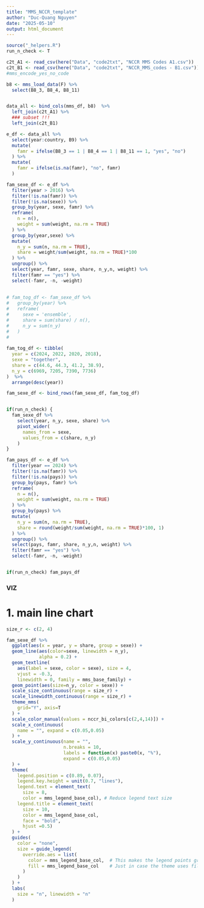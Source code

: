 ```yaml
---
title: "MMS_NCCR_template"
author: "Duc-Quang Nguyen"
date: "2025-05-10"
output: html_document
---
```


```r
source("_helpers.R")
run_n_check <- T
```


```r
c2t_A1 <- read_csv(here("Data", "code2txt", "NCCR MMS Codes A1.csv"))
c2t_B1 <- read_csv(here("Data", "code2txt", "NCCR_MMS_codes - B1.csv"))
#mms_encode_yes_no_code

b8 <- mms_load_data(F) %>% 
  select(B8_3, B8_4, B8_11)


data_all <- bind_cols(mms_df, b8)  %>% 
  left_join(c2t_A1) %>% 
  ### subset !!!
  left_join(c2t_B1) 

e_df <- data_all %>% 
  select(year:country, B9) %>% 
  mutate(
    famr = ifelse(B8_3 == 1 | B8_4 == 1 | B8_11 == 1, "yes", "no")
  ) %>% 
  mutate(
    famr = ifelse(is.na(famr), "no", famr)
  )
```

```r
fam_sexe_df <- e_df %>% 
  filter(year > 2016) %>% 
  filter(!is.na(famr)) %>% 
  filter(!is.na(sexe)) %>% 
  group_by(year, sexe, famr) %>% 
  reframe(
    n = n(),
    weight = sum(weight, na.rm = TRUE)
  ) %>% 
  group_by(year,sexe) %>% 
  mutate(
    n_y = sum(n, na.rm = TRUE),
    share = weight/sum(weight, na.rm = TRUE)*100
  ) %>% 
  ungroup() %>% 
  select(year, famr, sexe, share, n_y,n, weight) %>% 
  filter(famr == "yes") %>% 
  select(-famr, -n, -weight)
  
  
# fam_tog_df <- fam_sexe_df %>% 
#   group_by(year) %>% 
#   reframe(
#     sexe = 'ensemble',
#     share = sum(share) / n(),
#     n_y = sum(n_y)
#   )
#   
  
fam_tog_df <- tibble(
  year = c(2024, 2022, 2020, 2018),
  sexe = "together",
  share = c(44.6, 44.3, 41.2, 38.9),
  n_y = c(6969, 7205, 7390, 7736)
)  %>%
  arrange(desc(year))

fam_sexe_df <- bind_rows(fam_sexe_df, fam_tog_df) 


if(run_n_check) {
  fam_sexe_df %>%
    select(year, n_y, sexe, share) %>%
    pivot_wider(
      names_from = sexe,
      values_from = c(share, n_y)
    )
}

fam_pays_df <- e_df %>% 
  filter(year == 2024) %>% 
  filter(!is.na(famr)) %>% 
  filter(!is.na(pays)) %>% 
  group_by(pays, famr) %>% 
  reframe(
    n = n(),
    weight = sum(weight, na.rm = TRUE)
  ) %>% 
  group_by(pays) %>% 
  mutate(
    n_y = sum(n, na.rm = TRUE),
    share = round(weight/sum(weight, na.rm = TRUE)*100, 1)
  ) %>% 
  ungroup() %>% 
  select(pays, famr, share, n_y,n, weight) %>% 
  filter(famr == "yes") %>% 
  select(-famr, -n, -weight)


if(run_n_check) fam_pays_df

```

### VIZ

# 1. main line chart

```r

size_r <- c(2, 4)

fam_sexe_df %>% 
  ggplot(aes(x = year, y = share, group = sexe)) +
  geom_line(aes(color=sexe, linewidth = n_y),
            alpha = 0.2) +
  geom_textline(
    aes(label = sexe, color = sexe), size = 4, 
    vjust = -0.3,
    linewidth = 0, family = mms_base_family) +
  geom_point(aes(size=n_y, color = sexe)) +
  scale_size_continuous(range = size_r) +
  scale_linewidth_continuous(range = size_r) +
  theme_mms(
    grid="Y", axis=T
  ) +
  scale_color_manual(values = nccr_bi_colors[c(2,4,14)]) +
  scale_x_continuous(
    name = "", expand = c(0.05,0.05)
  ) +
  scale_y_continuous(name = "", 
                     n.breaks = 10,
                     labels = function(x) paste0(x, "%"),
                     expand = c(0.05,0.05)
  ) +
  theme(
    legend.position = c(0.89, 0.07),
    legend.key.height = unit(0.7, "lines"),
    legend.text = element_text(
      size = 8, 
      color = mms_legend_base_col), # Reduce legend text size
    legend.title = element_text(
      size = 10, 
      color = mms_legend_base_col, 
      face = "bold", 
      hjust =0.5)
  ) +
  guides(
    color = "none",
    size = guide_legend(
      override.aes = list(
        color = mms_legend_base_col,  # This makes the legend points grey
        fill = mms_legend_base_col    # Just in case the theme uses fill
      )
    )
  ) +
  labs(
    size = "n", linewidth = "n"
  )


```
